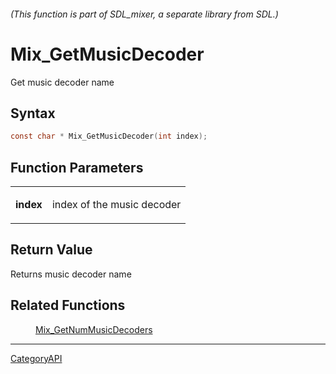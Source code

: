 ====== (This function is part of SDL_mixer, a separate library from SDL.) ======
= Mix_GetMusicDecoder =

Get music decoder name 

== Syntax ==

<syntaxhighlight lang='c'>
const char * Mix_GetMusicDecoder(int index);
</syntaxhighlight>

== Function Parameters ==

{|
|'''index'''
|index of the music decoder
|}

== Return Value ==

Returns music decoder name

== Related Functions ==

:[[Mix_GetNumMusicDecoders]]

----
[[CategoryAPI]]



